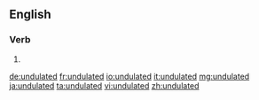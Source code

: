 ==English==

===Verb===
{{head|en|verb form}}

# {{en-past of|undulate}}

[[de:undulated]]
[[fr:undulated]]
[[io:undulated]]
[[it:undulated]]
[[mg:undulated]]
[[ja:undulated]]
[[ta:undulated]]
[[vi:undulated]]
[[zh:undulated]]